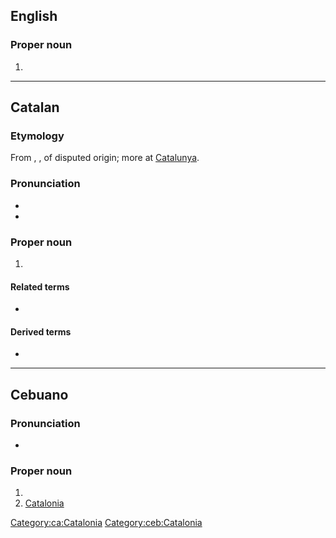 ==English==

===Proper noun===
{{en-proper noun}}

# {{alternative form of|en|Catalonia}}

----

==Catalan==

===Etymology===
From {{der|ca|ML.|Cathalonia}}, {{m|la|Cathalaunia}}, of disputed origin; more at [[w:Catalonia#Etymology and pronunciation|Catalunya]].

===Pronunciation===
* {{ca-IPA}}
* {{audio|ca|LL-Q7026 (cat)-Unjoanqualsevol-Catalunya.wav|Audio}}

===Proper noun===
{{ca-proper noun|f}}

# {{place|ca|autonomous community|c/Spain|t=Catalonia}}

====Related terms====
* {{l|ca|català}}

====Derived terms====
* {{l|ca|Catalunya Nord}}

[[Category:ca:Catalonia]]

----

==Cebuano==

===Pronunciation===
* {{hyphenation|ceb|Ca|ta|lun|ya}}

===Proper noun===
{{head|ceb|proper noun}}

# {{surname|ceb|A=a|nodot=1}}
# [[Catalonia]]

[[Category:ceb:Catalonia]]